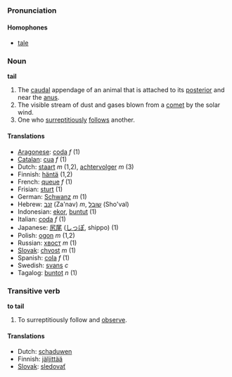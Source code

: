 ===Pronunciation===
====Homophones====
*[[tale]]

===Noun===
'''tail'''

#The [[caudal]] appendage of an animal that is attached to its [[posterior]] and near the [[anus]].
#The visible stream of dust and gases blown from a [[comet]] by the solar wind.
#One who [[surreptitious]]ly [[follow]]s another.

====Translations====
*[[Aragonese]]: [[coda]] ''f'' (1)
*[[Catalan]]: [[cua]] ''f'' (1)
*Dutch: [[staart]] ''m'' (1,2), [[achtervolger]] ''m'' (3)
*Finnish: [[häntä]] (1,2)
*French: [[queue#French|queue]] ''f'' (1)
*Frisian: [[sturt]] (1)
*German: [[Schwanz]] ''m'' (1)
*Hebrew: [[זנב]] (Za'nav) ''m'', [[שובל]] (Sho'val)
*Indonesian: [[ekor]], [[buntut]] (1)
*Italian: [[coda#Italian|coda]] ''f'' (1)
*Japanese: [[尻尾]] ([[しっぽ]], shippo) (1)
*Polish: [[ogon]] ''m'' (1,2)
*Russian: [[хвост]] ''m'' (1)
*[[Slovak]]: [[chvost]] ''m'' (1)
*Spanish: [[cola]] ''f'' (1)
*Swedish: [[svans]] ''c''
*Tagalog: [[buntot]] ''n'' (1)
===Transitive verb===
'''to tail'''

#To surreptitiously follow and [[observe]].

====Translations====
*Dutch: [[schaduwen]]
*Finnish: [[jäljittää]]
*[[Slovak]]: [[sledovať]]